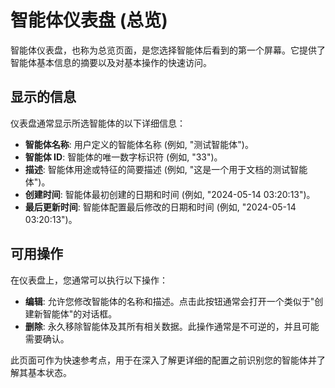 # 智能体仪表盘 (总览)

智能体仪表盘，也称为总览页面，是您选择智能体后看到的第一个屏幕。它提供了智能体基本信息的摘要以及对基本操作的快速访问。

## 显示的信息

仪表盘通常显示所选智能体的以下详细信息：

- **智能体名称**: 用户定义的智能体名称 (例如, "测试智能体")。
- **智能体 ID**: 智能体的唯一数字标识符 (例如, "33")。
- **描述**: 智能体用途或特征的简要描述 (例如, "这是一个用于文档的测试智能体")。
- **创建时间**: 智能体最初创建的日期和时间 (例如, "2024-05-14 03:20:13")。
- **最后更新时间**: 智能体配置最后修改的日期和时间 (例如, "2024-05-14 03:20:13")。

## 可用操作

在仪表盘上，您通常可以执行以下操作：

- **编辑**: 允许您修改智能体的名称和描述。点击此按钮通常会打开一个类似于"创建新智能体"的对话框。
- **删除**: 永久移除智能体及其所有相关数据。此操作通常是不可逆的，并且可能需要确认。

此页面可作为快速参考点，用于在深入了解更详细的配置之前识别您的智能体并了解其基本状态。
